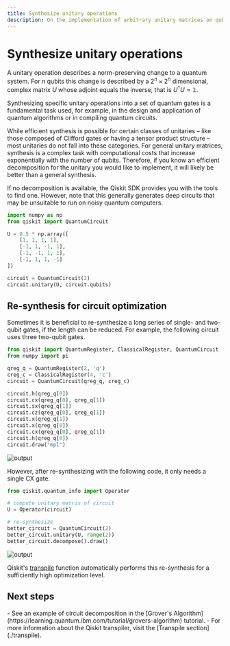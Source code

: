 ```yaml
---
title: Synthesize unitary operations
description: On the implementation of arbitrary unitary matrices on qubits
---
```


# Synthesize unitary operations

A unitary operation describes a norm-preserving change to a quantum system.
For $n$ qubits this change is described by a $2^n \times 2^n$ dimensional, complex matrix $U$ whose adjoint equals the inverse, that is $U^\dagger U = \mathbb{1}$.

Synthesizing specific unitary operations into a set of quantum gates is a fundamental task used, for example, in the design and application of quantum algorithms or in compiling quantum circuits.

While efficient synthesis is possible for certain classes of unitaries – like those composed of Clifford gates or having a tensor product structure – most unitaries do not fall into these categories.
For general unitary matrices, synthesis is a complex task with computational costs that increase exponentially with the number of qubits.
Therefore, if you know an efficient decomposition for the unitary you would like to implement, it will likely be better than a general synthesis.

<Admonition type="note">
    If no decomposition is available, the Qiskit SDK provides you with the tools to find one. 
    However, note that this generally generates deep circuits that may be unsuitable to run on noisy quantum computers.
</Admonition>

```python
import numpy as np
from qiskit import QuantumCircuit

U = 0.5 * np.array([
    [1, 1, 1, 1],
    [-1, 1, -1, 1],
    [-1, -1, 1, 1],
    [-1, 1, 1, -1]
])

circuit = QuantumCircuit(2)
circuit.unitary(U, circuit.qubits)
```

## Re-synthesis for circuit optimization

Sometimes it is beneficial to re-synthesize a long series of single- and two-qubit gates, if the length can be reduced. For example, the following circuit uses three two-qubit gates.

```python
from qiskit import QuantumRegister, ClassicalRegister, QuantumCircuit
from numpy import pi

qreg_q = QuantumRegister(2, 'q')
creg_c = ClassicalRegister(4, 'c')
circuit = QuantumCircuit(qreg_q, creg_c)

circuit.h(qreg_q[0])
circuit.cx(qreg_q[0], qreg_q[1])
circuit.sx(qreg_q[1])
circuit.cz(qreg_q[0], qreg_q[1])
circuit.x(qreg_q[1])
circuit.x(qreg_q[0])
circuit.cx(qreg_q[0], qreg_q[1])
circuit.h(qreg_q[0])
circuit.draw("mpl")
```

![output](/images/build/unitary-synthesis/unitary_target-qiskit-1.0.svg)

However, after re-synthesizing with the following code, it only needs a single CX gate.

```python 
from qiskit.quantum_info import Operator

# compute unitary matrix of circuit
U = Operator(circuit)

# re-synthesize
better_circuit = QuantumCircuit(2)
better_circuit.unitary(U, range(2))
better_circuit.decompose().draw()
```

![output](/images/build/unitary-synthesis/unitary_resynth-qiskit-1.0.png)

Qiskit's [transpile](../api/qiskit/compiler#qiskit.compiler.transpile) function automatically performs this re-synthesis for a sufficiently high optimization level.

## Next steps

<Admonition type="tip" title="Recommendations">
  -  See an example of circuit decomposition in the [Grover's Algorithm](https://learning.quantum.ibm.com/tutorial/grovers-algorithm) tutorial.
  -  For more information about the Qiskit transpiler, visit the [Transpile section](./transpile).
</Admonition>